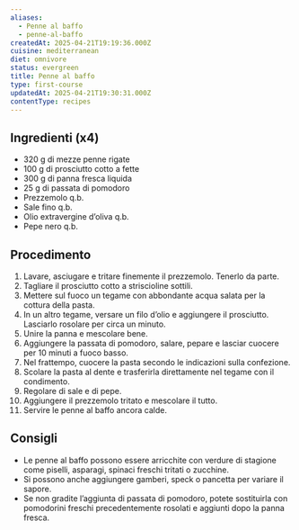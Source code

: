 ```yaml
---
aliases:
  - Penne al baffo
  - penne-al-baffo
createdAt: 2025-04-21T19:19:36.000Z
cuisine: mediterranean
diet: omnivore
status: evergreen
title: Penne al baffo
type: first-course
updatedAt: 2025-04-21T19:30:31.000Z
contentType: recipes
---
```

## Ingredienti (x4)

- 320 g di mezze penne rigate
- 100 g di prosciutto cotto a fette
- 300 g di panna fresca liquida
- 25 g di passata di pomodoro
- Prezzemolo q.b.
- Sale fino q.b.
- Olio extravergine d’oliva q.b.
- Pepe nero q.b.

## Procedimento

1. Lavare, asciugare e tritare finemente il prezzemolo. Tenerlo da parte.
2. Tagliare il prosciutto cotto a striscioline sottili.
3. Mettere sul fuoco un tegame con abbondante acqua salata per la cottura della pasta.
4. In un altro tegame, versare un filo d’olio e aggiungere il prosciutto. Lasciarlo rosolare per circa un minuto.
5. Unire la panna e mescolare bene.
6. Aggiungere la passata di pomodoro, salare, pepare e lasciar cuocere per 10 minuti a fuoco basso.
7. Nel frattempo, cuocere la pasta secondo le indicazioni sulla confezione.
8. Scolare la pasta al dente e trasferirla direttamente nel tegame con il condimento.
9. Regolare di sale e di pepe.
10. Aggiungere il prezzemolo tritato e mescolare il tutto.
11. Servire le penne al baffo ancora calde.

## Consigli

- Le penne al baffo possono essere arricchite con verdure di stagione come piselli, asparagi, spinaci freschi tritati o zucchine.
- Si possono anche aggiungere gamberi, speck o pancetta per variare il sapore.
- Se non gradite l’aggiunta di passata di pomodoro, potete sostituirla con pomodorini freschi precedentemente rosolati e aggiunti dopo la panna fresca.
